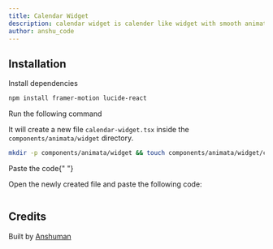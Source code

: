 ```yaml
---
title: Calendar Widget
description: calendar widget is calender like widget with smooth animations and cool effects
author: anshu_code
---
```


<ComponentPreview name="widget-calendar-widget--docs" />

## Installation

<Steps>
<Step>Install dependencies</Step>

```bash
npm install framer-motion lucide-react
```

<Step>Run the following command</Step>

It will create a new file `calendar-widget.tsx` inside the `components/animata/widget` directory.

```bash
mkdir -p components/animata/widget && touch components/animata/widget/calendar-widget.tsx
```

<Step>Paste the code</Step>{" "}

Open the newly created file and paste the following code:

```jsx file=<rootDir>/animata/widget/calendar-widget.tsx

```

</Steps>

## Credits

Built by [Anshuman](https://github.com/anshuman008)
